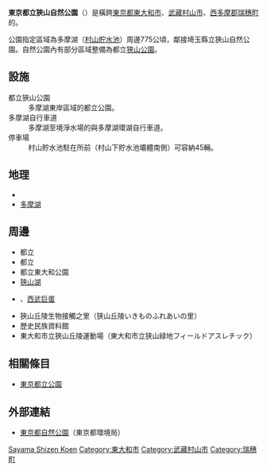 {{Infobox park
|name          = 東京都立狹山自然公園
|logo          =
|logo_width    =
|logo_caption  =
|image         = Murayama-Kami Reservoir No4.jpg
|image size    = 280px
|alt           = 
|image_caption = 村山貯水池
|type          = 都市公園 > {{link-ja|都道府縣立自然公園|都道府県立自然公園|都立自然公園}}
|location      = [[日本|日本]]<br />[[東京都|東京都]][[東大和市|東大和市]]<br />[[武藏村山市|武藏村山市]]<br />[[西多摩郡|西多摩郡]][[瑞穗町|瑞穗町]]
|coordinates   = {{Coord|35|45|46|N|139|25|01|E|type:landmark|display=inline,title}}
|area          = 775[[公頃|公頃]]
|opened        = 1951年（[[昭和|昭和]]26年）3月15日公告
|operator      =
|visitors      =
|status        =
|equipment     =
|parking_lot   =
|access        =
|website       =
}}

'''東京都立狹山自然公園'''（{{jpn|j=東京都立狭山自然公園|hg=とうきょうとりつさやましぜんこうえん}}）是橫跨[[東京都|東京都]][[東大和市|東大和市]]、[[武藏村山市|武藏村山市]]、[[西多摩郡|西多摩郡]][[瑞穗町|瑞穗町]]的{{link-ja|都道府縣立自然公園|都道府県立自然公園|東京都立自然公園}}。

公園指定區域為{{link-ja|狹山丘陵|狭山丘陵}}多摩湖（[[村山貯水池|村山貯水池]]）周邊775公頃，鄰接埼玉縣立狹山自然公園。自然公園內有部分區域整備為都立[[村山貯水池|狹山公園]]。

==設施==
;都立狹山公園
:多摩湖東岸區域的都立公園。
;多摩湖自行車道
:多摩湖至境淨水場的{{link-ja|東京都道253號保谷狹山自然公園自轉車道線|東京都道253号保谷狭山自然公園自転車道線|狹山、境綠道}}與多摩湖環湖自行車道。
;停車場
:村山貯水池駐在所前（村山下貯水池壩體南側）可容納45輛。

==地理==
*{{link-ja|狹山丘陵|狭山丘陵}}
*[[村山貯水池|多摩湖]]

==周邊==
*都立{{link-ja|野山北、六道山公園|野山北・六道山公園}}
*都立{{link-ja|八國山綠地|八国山緑地}}
*都立東大和公園
*[[山口貯水池|狹山湖]]
*{{link-ja|西武園遊園地|西武園ゆうえんち}}、[[西武巨蛋|西武巨蛋]]
*狹山丘陵生物接觸之里（狭山丘陵いきものふれあいの里）
*歷史民族資料館
*東大和市立狹山丘陵運動場（東大和市立狭山緑地フィールドアスレチック）

==相關條目==
*[[東京都立公園|東京都立公園]]

==外部連結==
*[https://web.archive.org/web/20101007212100/http://www2.kankyo.metro.tokyo.jp/sizen/kouen/ 東京都自然公園]（東京都環境局）

{{DEFAULTSORT:Tokyo Toritsu Sayama Shizen Koen}}
[[Category:東京都公園|Sayama Shizen Koen]]
[[Category:東大和市|Category:東大和市]]
[[Category:武藏村山市|Category:武藏村山市]]
[[Category:瑞穗町|Category:瑞穗町]]
